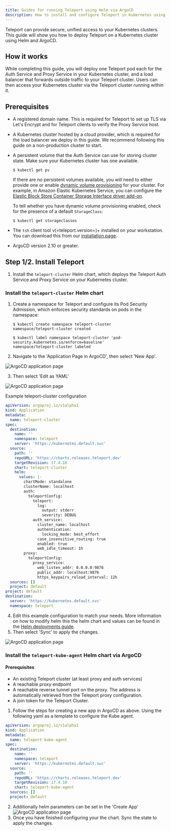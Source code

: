 ```yaml
---
title: Guides for running Teleport using Helm via ArgoCD
description: How to install and configure Teleport in Kubernetes using Helm and ArgoCD
---
```


Teleport can provide secure, unified access to your Kubernetes clusters. This
guide will show you how to deploy Teleport on a Kubernetes cluster using Helm
and ArgoCD.

## How it works

While completing this guide, you will deploy one Teleport pod each for the Auth
Service and Proxy Service in your Kubernetes cluster, and a load balancer that
forwards outside traffic to your Teleport cluster. Users can then access your
Kubernetes cluster via the Teleport cluster running within it.

## Prerequisites

- A registered domain name. This is required for Teleport to set up TLS via
  Let's Encrypt and for Teleport clients to verify the Proxy Service host.

- A Kubernetes cluster hosted by a cloud provider, which is required for the
  load balancer we deploy in this guide. We recommend following this guide on a
  non-production cluster to start.

- A persistent volume that the Auth Service can use for storing cluster state.
  Make sure your Kubernetes cluster has one available.
  
  
  ```code
  $ kubectl get pv
  ```

  If there are no persistent volumes available, you will need to either provide
  one or enable [dynamic volume
  provisioning](https://kubernetes.io/docs/concepts/storage/dynamic-provisioning/#enabling-dynamic-provisioning)
  for your cluster. For example, in Amazon Elastic Kubernetes Service, you can
  configure the [Elastic Block Store Container Storage Interface driver
  add-on](https://docs.aws.amazon.com/eks/latest/userguide/managing-ebs-csi.html).

  To tell whether you have dynamic volume provisioning enabled, check for the
  presence of a default `StorageClass`:

  ```code
  $ kubectl get storageclasses
  ```

- The `tsh` client tool v(=teleport.version=)+ installed on your workstation.
  You can download this from our [installation page](../../../installation.mdx).
  
- ArgoCD version 2.10 or greater.

## Step 1/2. Install Teleport

1. Install the `teleport-cluster` Helm chart, which deploys the Teleport Auth
   Service and Proxy Service on your Kubernetes cluster.

### Install the `teleport-cluster` Helm chart

1. Create a namespace for Teleport and configure its Pod Security Admission,
   which enforces security standards on pods in the namespace:

   ```code
   $ kubectl create namespace teleport-cluster
   namespace/teleport-cluster created
   
   $ kubectl label namespace teleport-cluster 'pod-security.kubernetes.io/enforce=baseline'
   namespace/teleport-cluster labeled
   ```

2. Navigate to the 'Application Page in ArgoCD', then select 'New App'.


![ArgoCD application page](../../../../img/helm/argocd/application-page.png)

3. Then select 'Edit as YAML'

![ArgoCD application page](../../../../img/helm/argocd/edit-yaml.png)

Example teleport-cluster configuration
``` yaml
apiVersion: argoproj.io/v1alpha1
kind: Application
metadata:
  name: teleport-cluster
spec:
  destination:
    name: ''
    namespace: teleport
    server: 'https://kubernetes.default.svc'
  source:
    path: ''
    repoURL: 'https://charts.releases.teleport.dev'
    targetRevision: 17.4.10
    chart: teleport-cluster
    helm:
      values: |-
        chartMode: standalone
        clusterName: localhost
        auth:
          teleportConfig:
            teleport:
              log:
                output: stderr
                severity: DEBUG
            auth_service:
              cluster_name: localhost
              authentication:
                locking_mode: best_effort
              case_insensitive_routing: true
              enabled: true
              web_idle_timeout: 1h
        proxy:
          teleportConfig:
            proxy_service:
              web_listen_addr: 0.0.0.0:9876
              public_addr: localhost:9876
              https_keypairs_reload_interval: 12h
  sources: []
  project: default
project: default
destination:
  server: 'https://kubernetes.default.svc'
  namespace: teleport
```

4. Edit this example configuration to match your needs.
More information on how to modify helm this the helm chart
and values can be found in the [Helm deployments guide](./helm-deployments.mdx).
5. Then select 'Sync' to apply the changes.

![ArgoCD application page](../../../../img/helm/argocd/sync-app.png)


### Install the `teleport-kube-agent` Helm chart via ArgoCD

#### Prerequisites

- An existing Teleport cluster (at least proxy and auth services)
- A reachable proxy endpoint
- A reachable reverse tunnel port on the proxy.
  The address is automatically retrieved from the Teleport proxy configuration.
- A join token for the Teleport Cluster.

1. Follow the steps for creating a new app in ArgoCD as above.
   Using the following yaml as a template to configure the Kube agent.

``` yaml
apiVersion: argoproj.io/v1alpha1
kind: Application
metadata:
  name: teleport-kube-agent
spec:
  destination:
    name: ''
    namespace: teleport
    server: 'https://kubernetes.default.svc'
  source:
    path: ''
    repoURL: 'https://charts.releases.teleport.dev'
    targetRevision: 17.4.10
    chart: teleport-kube-agent
  sources: []
  project: default
```

2.	Additionally helm parameters can be set in the 'Create App'
	![ArgoCD application page](../../../../img/helm/argocd/helm-parameters.png)
3. Once you have finished configuring your the chart. Sync the state to apply the changes.
